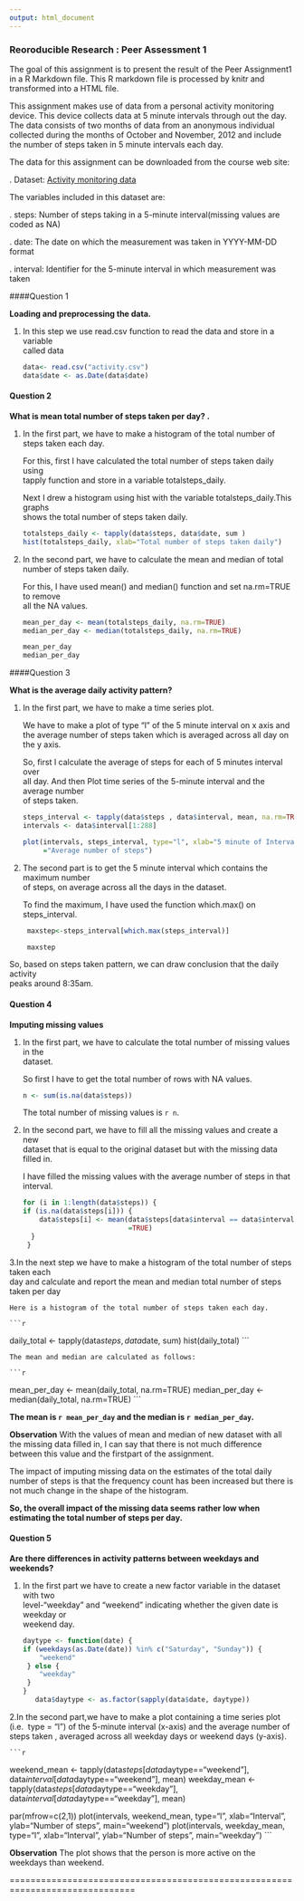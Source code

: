 ```yaml
---
output: html_document
---
```

### Reoroducible Research : Peer Assessment 1

The goal of this assignment is to present the result of the Peer Assignment1 in a R Markdown file. This R markdown file is processed by knitr and transformed into a HTML file.

This assignment makes use of data from a personal activity monitoring device. This device collects data at 5 minute intervals through out the day. The data consists of two months of data from an anonymous individual collected during the months of October and November, 2012 and include the number of steps taken in 5 minute intervals each day.



The data for this assignment can be downloaded from the course web site:

.  Dataset: [Activity monitoring data](https://d396qusza40orc.cloudfront.net/repdata%2Fdata%2Factivity.zip)

The variables included in this dataset are:

.	steps: Number of steps taking in a 5-minute interval(missing values are coded as NA)

.	date: The date on which the measurement was taken in YYYY-MM-DD format

.	interval: Identifier for the 5-minute interval in which measurement was taken

####Question 1

 <b>Loading and preprocessing the data.</b>

 1. In this step we use read.csv function to read the data and store in a variable             
    called data
 
    ```r
    data<- read.csv("activity.csv")
    data$date <- as.Date(data$date) 
    
    ```

#### Question 2

<b>What is mean total number of steps taken per day? .</b>

1. In the first part, we have to make a histogram of the total number of steps taken 
   each day.

    For this, first I have  calculated the total number of steps taken daily using  
    tapply function  and store in a variable totalsteps_daily.
    
    Next I drew a histogram using hist with the variable totalsteps_daily.This graphs  
    shows the total number of steps taken daily.
    
    
  
    ```r
    totalsteps_daily <- tapply(data$steps, data$date, sum )
    hist(totalsteps_daily, xlab="Total number of steps taken daily")

    ```
  

2. In the second part, we have to calculate the mean and median of total number of 
   steps taken daily.

    For this, I have used mean() and median() function and set na.rm=TRUE to remove     
    all the NA values.
   
    ```r
    mean_per_day <- mean(totalsteps_daily, na.rm=TRUE)
    median_per_day <- median(totalsteps_daily, na.rm=TRUE)
    
    ```

    ```r
    mean_per_day
    median_per_day
    ```


####Question 3

<b>What is the average daily activity pattern?</b>

1. In the first part, we have to make a time series plot.

    We have to make a plot of type "l" of the 5 minute interval on x axis and   
    the average number of steps taken which is averaged across all day on the y axis.

    So, first I calculate the average of steps for each of 5 minutes interval over  
    all day. And then Plot time series of the 5-minute interval and the average number   
    of steps taken.
    
    
    ```r
    steps_interval <- tapply(data$steps , data$interval, mean, na.rm=TRUE )
    intervals <- data$interval[1:288]
    
    plot(intervals, steps_interval, type="l", xlab="5 minute of Interval", ylab
         ="Average number of steps")
         
    ```
    
    
2. The second part is to get the 5 minute interval which contains the maximum number   
   of steps, on average across all the days in the dataset.
   
    To find the maximum, I have used the function which.max() on steps_interval.
    
    ```r
     maxstep<-steps_interval[which.max(steps_interval)]
    
    ```

    ```r
     maxstep
    
    ```

  So, based on steps taken pattern, we can draw conclusion that the daily activity  
  peaks around 8:35am.
  
#### Question 4

<b>Imputing missing values</b>

1. In the first part, we have to calculate  the total number of missing values in the  
   dataset. 
 
    So first I have to get the total number of rows with NA values.

    ```r
   n <- sum(is.na(data$steps))
    ```

    The total number of missing values is `r n`.


2. In the second part, we have to fill all the missing values and create a new  
  dataset that is equal to the original dataset but with the missing data filled in.

    I have filled the missing values with the average number of steps in that interval.

    ```r
    for (i in 1:length(data$steps)) {
    if (is.na(data$steps[i])) {
        data$steps[i] <- mean(data$steps[data$interval == data$interval[i]], na.rm   
                              =TRUE)
      }
     }
    ```


3.In the next step we have to make a histogram of the total number of steps taken each   
  day and calculate and report the mean and median total number of steps taken per day
  
    Here is a histogram of the total number of steps taken each day.

    ```r
  daily_total <- tapply(data$steps, data$date, sum)
  hist(daily_total)
    ```

    The mean and median are calculated as follows:
  
    ```r
   mean_per_day <- mean(daily_total, na.rm=TRUE)
   median_per_day <- median(daily_total, na.rm=TRUE)
    ```

  <b> The mean is `r mean_per_day` and the median is `r median_per_day`.</b>
   
   <b>Observation</b>
   With the values of mean and median of new dataset with all the missing data filled 
   in, I can say that there is not much difference between this value and the 
   firstpart of the assignment.
  
   The impact of imputing missing data on the estimates of the total daily number of 
   steps is that the frequency count has been increased but there is not much change 
   in the shape of the histogram.
   
   
  <b> So, the overall impact of the missing data seems rather low when estimating the 
   total number of steps per day.</b>
   
  
#### Question 5

<b>Are there differences in activity patterns between weekdays and weekends?</b>
   
 1. In the first part we have to create a new factor variable in the dataset with two  
    level-"weekday" and "weekend" indicating whether the given date is weekday or  
    weekend day.
   
    
    ```r
    daytype <- function(date) {
    if (weekdays(as.Date(date)) %in% c("Saturday", "Sunday")) {
        "weekend"
     } else {
        "weekday"
     }
    }
   data$daytype <- as.factor(sapply(data$date, daytype))
    ```



2.In the second part,we have to make a  plot containing a time series plot (i.e. 
  type = "l") of the 5-minute  interval (x-axis) and the average number of steps taken 
  , averaged across all weekday days or weekend days (y-axis).
  
  
  
    ```r
weekend_mean <- tapply(data$steps[data$daytype=="weekend"], data$interval[data$daytype=="weekend"], mean)
weekday_mean <- tapply(data$steps[data$daytype=="weekday"], data$interval[data$daytype=="weekday"], mean)

par(mfrow=c(2,1))
plot(intervals, weekend_mean, type="l", xlab="Interval", ylab="Number of steps", main="weekend")
plot(intervals, weekday_mean, type="l", xlab="Interval", ylab="Number of steps", main="weekday")
    ```

  <b>Observation</b> 
  The plot shows that the person is more active on the weekdays than weekend.


 
   ==============================================================================


  
   
 
  
  
  
  